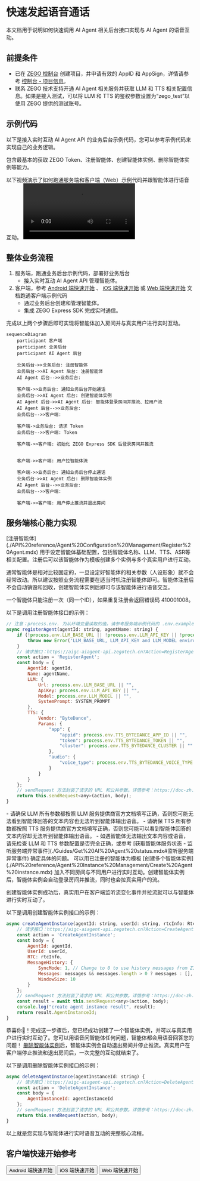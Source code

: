 # 快速发起语音通话

本文档用于说明如何快速调用 AI Agent 相关后台接口实现与 AI Agent 的语音互动。

## 前提条件

- 已在 [ZEGO 控制台](https://console.zego.im/) 创建项目，并申请有效的 AppID 和 AppSign，详情请参考 [控制台 - 项目信息](https://doc-zh.zego.im/article/12107)。
- 联系 ZEGO 技术支持开通 AI Agent 相关服务并获取 LLM 和 TTS 相关配置信息。如果是接入测试，可以将 LLM 和 TTS 的鉴权参数设置为“zego_test”以使用 ZEGO 提供的测试账号。

## 示例代码
以下是接入实时互动 AI Agent API 的业务后台示例代码，您可以参考示例代码来实现自己的业务逻辑。

<CardGroup cols={2}>
<Card title="业务后台示例代码"  href="https://github.com/ZEGOCLOUD/ai_agent_quick_start_server" target="_blank">
包含最基本的获取 ZEGO Token、注册智能体、创建智能体实例、删除智能体实例等能力。
</Card>
</CardGroup>

以下视频演示了如何跑通服务端和客户端（Web）示例代码并跟智能体进行语音互动。
<Video src="https://media-resource.spreading.io/docuo/workspace564/27e54a759d23575969552654cb45bf89/557a014d7c.mp4" />


## 整体业务流程

1. 服务端，跑通业务后台示例代码，部署好业务后台
    - 接入实时互动 AI Agent API 管理智能体。
2. 客户端，参考 [Android 端快速开始](/aiagent-android/quick-start) 、 [iOS 端快速开始](/aiagent-ios/quick-start) 或 [Web 端快速开始](/aiagent-web/quick-start) 文档跑通客户端示例代码
    - 通过业务后台创建和管理智能体。
    - 集成 ZEGO Express SDK 完成实时通信。

完成以上两个步骤后即可实现将智能体加入房间并与真实用户进行实时互动。

```mermaid
sequenceDiagram
    participant 客户端
    participant 业务后台
    participant AI Agent 后台
   
    业务后台->>业务后台: 注册智能体
    业务后台->>AI Agent 后台: 注册智能体
    AI Agent 后台-->>业务后台: 

    客户端->>业务后台: 通知业务后台开始通话
    业务后台->>AI Agent 后台: 创建智能体实例
    AI Agent 后台->>AI Agent 后台: 智能体登录房间并推流、拉用户流
    AI Agent 后台-->>业务后台: 
    业务后台-->>客户端: 
    
    客户端->业务后台: 请求 Token
    业务后台-->>客户端: Token
    
    客户端->>客户端: 初始化 ZEGO Express SDK 后登录房间并推流
    
    
    客户端->>客户端: 用户拉智能体流
    
    客户端->>业务后台: 通知业务后台停止通话
    业务后台->>AI Agent 后台: 删除智能体实例
    AI Agent 后台-->>业务后台: 
    业务后台-->>客户端: 
    
    客户端->>客户端: 用户停止推流并退出房间
```

## 服务端核心能力实现


<Steps>
<Step title="注册智能体">
[注册智能体](./API%20reference/Agent%20Configuration%20Management/Register%20Agent.mdx) 用于设定智能体基础配置，包括智能体名称、LLM、TTS、ASR等相关配置。注册后可以该智能体作为模板创建多个实例与多个真实用户进行互动。

通常智能体是相对比较固定的，一旦设定好智能体的相关参数（人设形象）就不会经常改动。所以建议按照业务流程需要在适当时机注册智能体即可。智能体注册后不会自动销毁和回收，创建智能体实例后即可与该智能体进行语音交互。

<Note title="说明">一个智能体只能注册一次（同一个ID），如果重复注册会返回错误码 410001008。</Note>

以下是调用注册智能体接口的示例：

```javascript
// 注意：process.env. 为从环境变量读取的值。请参考服务端示例代码的 .env.example 文件。
async registerAgent(agentId: string, agentName: string) {
    if (!process.env.LLM_BASE_URL || !process.env.LLM_API_KEY || !process.env.LLM_MODEL) {
        throw new Error('LLM_BASE_URL, LLM_API_KEY and LLM_MODEL environment variables must be set');
    }
    // 请求接口：https://aigc-aiagent-api.zegotech.cn?Action=RegisterAgent
    const action = 'RegisterAgent';
    const body = {
        AgentId: agentId,
        Name: agentName,
        LLM: {
            Url: process.env.LLM_BASE_URL || "",
            ApiKey: process.env.LLM_API_KEY || "",
            Model: process.env.LLM_MODEL || "",
            SystemPrompt: SYSTEM_PROMPT
        },
        TTS: {
            Vendor: "ByteDance",
            Params: {
                "app": {
                    "appid": process.env.TTS_BYTEDANCE_APP_ID || "",
                    "token": process.env.TTS_BYTEDANCE_TOKEN || "",
                    "cluster": process.env.TTS_BYTEDANCE_CLUSTER || ""
                },
                "audio": {
                    "voice_type": process.env.TTS_BYTEDANCE_VOICE_TYPE || ""
                }
            }
        }
    };
    // sendRequest 方法封装了请求的 URL 和公共参数。详情参考：https://doc-zh.zego.im/aiagent-server/api-reference/accessing-server-apis
    return this.sendRequest<any>(action, body);
}
```

<Warning title="注意">
- 请确保 LLM 所有参数都按照 LLM 服务提供商官方文档填写正确，否则您可能无法看到智能体回答的文本内容也无法听到智能体输出语音。
- 请确保 TTS 所有参数都按照 TTS 服务提供商官方文档填写正确，否则您可能可以看到智能体回答的文本内容却无法听到智能体输出语音。
- 如遇智能体无法输出文本内容或语音，请先检查 LLM 和 TTS 参数配置是否完全正确，或参考 [获取智能体服务状态 - 监听服务端异常事件](./Guides/Get%20AI%20Agent%20status.mdx#监听服务端异常事件) 确定具体的问题。  
</Warning>

</Step>
<Step title="创建智能体实例">
可以用已注册的智能体为模板 [创建多个智能体实例](./API%20reference/Agent%20Instance%20Management/Create%20Agent%20instance.mdx) 加入不同房间与不同用户进行实时互动。创建智能体实例后，智能体实例会自动登录房间并推流，同时也会拉真实用户的流。

创建智能体实例成功后，真实用户在客户端监听流变化事件并拉流就可以与智能体进行实时互动了。

以下是调用创建智能体实例接口的示例：

```javascript
async createAgentInstance(agentId: string, userId: string, rtcInfo: RtcInfo, messages?: any[]) {
    // 请求接口：https://aigc-aiagent-api.zegotech.cn?Action=CreateAgentInstance
    const action = 'CreateAgentInstance';
    const body = {
        AgentId: agentId,
        UserId: userId,
        RTC: rtcInfo,
        MessageHistory: {
            SyncMode: 1, // Change to 0 to use history messages from ZIM
            Messages: messages && messages.length > 0 ? messages : [],
            WindowSize: 10
        }
    };
    // sendRequest 方法封装了请求的 URL 和公共参数。详情参考：https://doc-zh.zego.im/aiagent-server/api-reference/accessing-server-apis
    const result = await this.sendRequest<any>(action, body);
    console.log("create agent instance result", result);
    return result.AgentInstanceId;
}
```

恭喜你🎉！完成这一步骤后，您已经成功创建了一个智能体实例，并可以与真实用户进行实时互动了。您可以用语音问智能体任何问题，智能体都会用语音回答您的问题！
</Step>
<Step title="删除智能体实例">
[删除智能体实例](./API%20reference/Agent%20Instance%20Management/Delete%20Agent%20instance.mdx)后，智能体实例会自动退出房间并停止推流。真实用户在客户端停止推流和退出房间后，一次完整的互动就结束了。

以下是调用删除智能体实例接口的示例：

```javascript
async deleteAgentInstance(agentInstanceId: string) {
    // 请求接口：https://aigc-aiagent-api.zegotech.cn?Action=DeleteAgentInstance
    const action = 'DeleteAgentInstance';
    const body = {
        AgentInstanceId: agentInstanceId
    };
    // sendRequest 方法封装了请求的 URL 和公共参数。详情参考：https://doc-zh.zego.im/aiagent-server/api-reference/accessing-server-apis
    return this.sendRequest(action, body);
}
```
</Step>
</Steps>

以上就是您实现与智能体进行实时语音互动的完整核心流程。

## 客户端快速开始参考

<Button primary-color="DarkGray" target="_blank" href="/aiagent-android/quick-start">Android 端快速开始</Button>
<Button primary-color="DarkGray" target="_blank" href="/aiagent-ios/quick-start">iOS 端快速开始</Button>
<Button primary-color="DarkGray" target="_blank" href="/aiagent-web/quick-start">Web 端快速开始</Button>